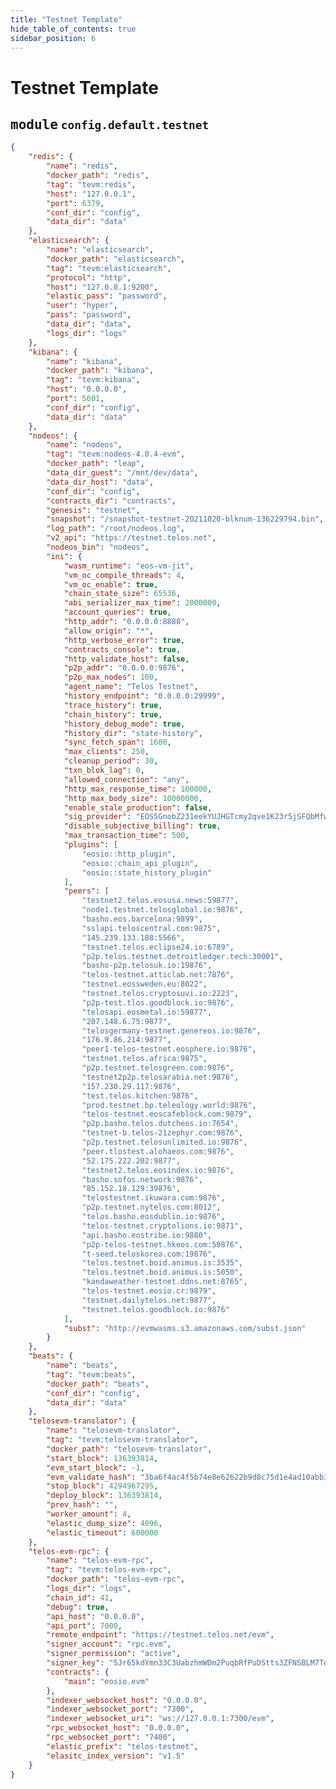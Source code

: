 ```yaml
---
title: "Testnet Template"
hide_table_of_contents: true
sidebar_position: 6
---
```


# Testnet Template

## <kbd>module</kbd> `config.default.testnet`

```json
{
    "redis": {
        "name": "redis",
        "docker_path": "redis",
        "tag": "tevm:redis",
        "host": "127.0.0.1",
        "port": 6379,
        "conf_dir": "config",
        "data_dir": "data"
    },
    "elasticsearch": {
        "name": "elasticsearch",
        "docker_path": "elasticsearch",
        "tag": "tevm:elasticsearch",
        "protocol": "http",
        "host": "127.0.0.1:9200",
        "elastic_pass": "password",
        "user": "hyper",
        "pass": "password",
        "data_dir": "data",
        "logs_dir": "logs"
    },
    "kibana": {
        "name": "kibana",
        "docker_path": "kibana",
        "tag": "tevm:kibana",
        "host": "0.0.0.0",
        "port": 5601,
        "conf_dir": "config",
        "data_dir": "data"
    },
    "nodeos": {
        "name": "nodeos",
        "tag": "tevm:nodeos-4.0.4-evm",
        "docker_path": "leap",
        "data_dir_guest": "/mnt/dev/data",
        "data_dir_host": "data",
        "conf_dir": "config",
        "contracts_dir": "contracts",
        "genesis": "testnet",
        "snapshot": "/snapshot-testnet-20211020-blknum-136229794.bin",
        "log_path": "/root/nodeos.log",
        "v2_api": "https://testnet.telos.net",
        "nodeos_bin": "nodeos",
        "ini": {
            "wasm_runtime": "eos-vm-jit",
            "vm_oc_compile_threads": 4,
            "vm_oc_enable": true,
            "chain_state_size": 65536,
            "abi_serializer_max_time": 2000000,
            "account_queries": true,
            "http_addr": "0.0.0.0:8888",
            "allow_origin": "*",
            "http_verbose_error": true,
            "contracts_console": true,
            "http_validate_host": false,
            "p2p_addr": "0.0.0.0:9876",
            "p2p_max_nodes": 100,
            "agent_name": "Telos Testnet",
            "history_endpoint": "0.0.0.0:29999",
            "trace_history": true,
            "chain_history": true,
            "history_debug_mode": true,
            "history_dir": "state-history",
            "sync_fetch_span": 1600,
            "max_clients": 250,
            "cleanup_period": 30,
            "txn_blok_lag": 0,
            "allowed_connection": "any",
            "http_max_response_time": 100000,
            "http_max_body_size": 10000000,
            "enable_stale_production": false,
            "sig_provider": "EOS5GnobZ231eekYUJHGTcmy2qve1K23r5jSFQbMfwWTtPB7mFZ1L=KEY:5Jr65kdYmn33C3UabzhmWDm2PuqbRfPuDStts3ZFNSBLM7TqaiL",
            "disable_subjective_billing": true,
            "max_transaction_time": 500,
            "plugins": [
                "eosio::http_plugin",
                "eosio::chain_api_plugin",
                "eosio::state_history_plugin"
            ],
            "peers": [
                "testnet2.telos.eosusa.news:59877",
                "node1.testnet.telosglobal.io:9876",
                "basho.eos.barcelona:9899",
                "sslapi.teloscentral.com:9875",
                "145.239.133.188:5566",
                "testnet.telos.eclipse24.io:6789",
                "p2p.telos.testnet.detroitledger.tech:30001",
                "basho-p2p.telosuk.io:19876",
                "telos-testnet.atticlab.net:7876",
                "testnet.eossweden.eu:8022",
                "testnet.telos.cryptosuvi.io:2223",
                "p2p-test.tlos.goodblock.io:9876",
                "telosapi.eosmetal.io:59877",
                "207.148.6.75:9877",
                "telosgermany-testnet.genereos.io:9876",
                "176.9.86.214:9877",
                "peer1-telos-testnet.eosphere.io:9876",
                "testnet.telos.africa:9875",
                "p2p.testnet.telosgreen.com:9876",
                "testnet2p2p.telosarabia.net:9876",
                "157.230.29.117:9876",
                "test.telos.kitchen:9876",
                "prod.testnet.bp.teleology.world:9876",
                "telos-testnet.eoscafeblock.com:9879",
                "p2p.basho.telos.dutcheos.io:7654",
                "testnet-b.telos-21zephyr.com:9876",
                "p2p.testnet.telosunlimited.io:9876",
                "peer.tlostest.alohaeos.com:9876",
                "52.175.222.202:9877",
                "testnet2.telos.eosindex.io:9876",
                "basho.sofos.network:9876",
                "85.152.18.129:39876",
                "telostestnet.ikuwara.com:9876",
                "p2p.testnet.nytelos.com:8012",
                "telos.basho.eosdublin.io:9876",
                "telos-testnet.cryptolions.io:9871",
                "api.basho.eostribe.io:9880",
                "p2p-telos-testnet.hkeos.com:59876",
                "t-seed.teloskorea.com:19876",
                "telos.testnet.boid.animus.is:3535",
                "telos.testnet.boid.animus.is:5050",
                "kandaweather-testnet.ddns.net:8765",
                "telos-testnet.eosio.cr:9879",
                "testnet.dailytelos.net:9877",
                "testnet.telos.goodblock.io:9876"
            ],
            "subst": "http://evmwasms.s3.amazonaws.com/subst.json"
        }
    },
    "beats": {
        "name": "beats",
        "tag": "tevm:beats",
        "docker_path": "beats",
        "conf_dir": "config",
        "data_dir": "data"
    },
    "telosevm-translator": {
        "name": "telosevm-translator",
        "tag": "tevm:telosevm-translator",
        "docker_path": "telosevm-translator",
        "start_block": 136393814,
        "evm_start_block": -1,
        "evm_validate_hash": "3ba6f4ac4f5b74e8e62622b9d8c75d1e4ad10abb3b7e4770cbab7338a861a4f9",
        "stop_block": 4294967295,
        "deploy_block": 136393814,
        "prev_hash": "",
        "worker_amount": 4,
        "elastic_dump_size": 4096,
        "elastic_timeout": 600000
    },
    "telos-evm-rpc": {
        "name": "telos-evm-rpc",
        "tag": "tevm:telos-evm-rpc",
        "docker_path": "telos-evm-rpc",
        "logs_dir": "logs",
        "chain_id": 41,
        "debug": true,
        "api_host": "0.0.0.0",
        "api_port": 7000,
        "remote_endpoint": "https://testnet.telos.net/evm",
        "signer_account": "rpc.evm",
        "signer_permission": "active",
        "signer_key": "5Jr65kdYmn33C3UabzhmWDm2PuqbRfPuDStts3ZFNSBLM7TqaiL",
        "contracts": {
            "main": "eosio.evm"
        },
        "indexer_websocket_host": "0.0.0.0",
        "indexer_websocket_port": "7300",
        "indexer_websocket_uri": "ws://127.0.0.1:7300/evm",
        "rpc_websocket_host": "0.0.0.0",
        "rpc_websocket_port": "7400",
        "elastic_prefix": "telos-testnet",
        "elasitc_index_version": "v1.5"
    }
}
```
